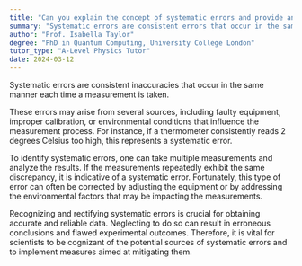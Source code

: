 ```yaml
---
title: "Can you explain the concept of systematic errors and provide an example?"
summary: "Systematic errors are consistent errors that occur in the same way every time a measurement is taken."
author: "Prof. Isabella Taylor"
degree: "PhD in Quantum Computing, University College London"
tutor_type: "A-Level Physics Tutor"
date: 2024-03-12
---
```


Systematic errors are consistent inaccuracies that occur in the same manner each time a measurement is taken.

These errors may arise from several sources, including faulty equipment, improper calibration, or environmental conditions that influence the measurement process. For instance, if a thermometer consistently reads $2$ degrees Celsius too high, this represents a systematic error.

To identify systematic errors, one can take multiple measurements and analyze the results. If the measurements repeatedly exhibit the same discrepancy, it is indicative of a systematic error. Fortunately, this type of error can often be corrected by adjusting the equipment or by addressing the environmental factors that may be impacting the measurements.

Recognizing and rectifying systematic errors is crucial for obtaining accurate and reliable data. Neglecting to do so can result in erroneous conclusions and flawed experimental outcomes. Therefore, it is vital for scientists to be cognizant of the potential sources of systematic errors and to implement measures aimed at mitigating them.
    